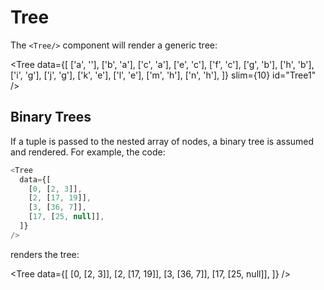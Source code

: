 
<Meta title="Trees/Basic Trees" component={Tree} />

# Tree

The `<Tree/>` component will render a generic tree:

<Tree
  data={[
    ['a', ''],
    ['b', 'a'],
    ['c', 'a'],
    ['e', 'c'],
    ['f', 'c'],
    ['g', 'b'],
    ['h', 'b'],
    ['i', 'g'],
    ['j', 'g'],
    ['k', 'e'],
    ['l', 'e'],
    ['m', 'h'],
    ['n', 'h'],
  ]}
  slim={10}
  id="Tree1"
/>

## Binary Trees

If a tuple is passed to the nested array of nodes, a binary tree is assumed and rendered. For example, the code:

```javascript
<Tree
  data={[
    [0, [2, 3]],
    [2, [17, 19]],
    [3, [36, 7]],
    [17, [25, null]],
  ]}
/>
```

renders the tree:

<Tree
  data={[
    [0, [2, 3]],
    [2, [17, 19]],
    [3, [36, 7]],
    [17, [25, null]],
  ]}
/>
